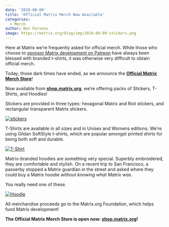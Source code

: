 ```yaml
---
date: '2019-08-09'
title: 'Official Matrix Merch Now Available'
categories:
  - Merch
author: Ben Parsons
image: https://matrix.org/blog/img/2019-08-09-stickers.png
---
```


Here at Matrix we’re frequently asked for official merch. While those who choose to [sponsor Matrix development on Patreon](https://www.patreon.com/matrixdotorg) have always been blessed with branded t-shirts, it was otherwise very difficult to obtain official merch.

Today, those dark times have ended, as we announce the **[Official Matrix Merch Store][shop.matrix.org]**!

Now available from **[shop.matrix.org]**, we’re offering packs of Stickers, T-Shirts, and Hoodies!

Stickers are provided in three types: hexagonal Matrix and Riot stickers, and rectangular transparent Matrix stickers.

[![stickers](/blog/img/2019-08-09-stickers.png)][shop.matrix.org]

T-Shirts are available in all sizes and in Unisex and Womens editions. We’re using Gildan SoftStyle t-shirts, which are popular amongst printed shirts for being both soft and durable.

[![T-Shirt](/blog/img/2019-08-09-shirt.jpg)][shop.matrix.org]

Matrix-branded hoodies are something very special. Superbly embroidered, they are comfortable and stylish. On a recent trip to San Francisco, a passerby stopped a Matrix guardian in the street and asked where they could buy a Matrix hoodie *without knowing what Matrix was*.

You really need one of these.

[![Hoodie](/blog/img/2019-08-09-hoodie.jpg)][shop.matrix.org]

All merchandise proceeds go to the Matrix.org Foundation, which helps fund Matrix development!

**The Official Matrix Merch Store is open now: [shop.matrix.org]!**

[shop.matrix.org]: https://shop.matrix.org/
